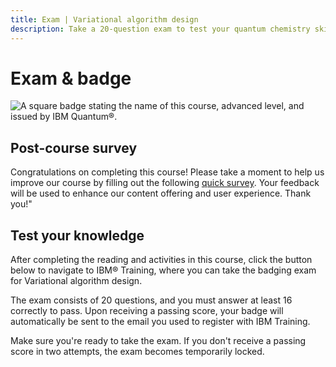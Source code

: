 ```yaml
---
title: Exam | Variational algorithm design
description: Take a 20-question exam to test your quantum chemistry skills and receive a badge from the IBM Training website.
---
```


# Exam & badge

![A square badge stating the name of this course, advanced level, and issued by IBM Quantum&reg;.](/learning/images/courses/variational-algorithm-design/exam/badge.avif)

## Post-course survey

Congratulations on completing this course! Please take a moment to help us improve our course by filling out the following [quick survey](https://your.feedback.ibm.com/jfe/form/SV_cGuII9nhoHNaelU). Your feedback will be used to enhance our content offering and user experience. Thank you!"

## Test your knowledge

After completing the reading and activities in this course, click the button below to navigate to IBM&reg; Training, where you can take the badging exam for Variational algorithm design.

The exam consists of 20 questions, and you must answer at least 16 correctly to pass. Upon receiving a passing score, your badge will automatically be sent to the email you used to register with IBM Training.

Make sure you're ready to take the exam. If you don't receive a passing score in two attempts, the exam becomes temporarily locked.

<LaunchExamButton href="https://www.ibm.com/training/course/variational-algorithm-design-badge-quiz-DL46108G" />
